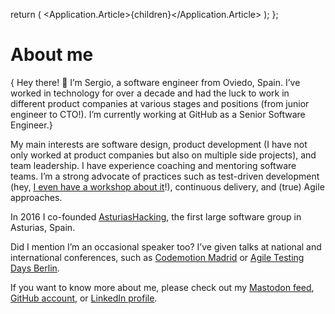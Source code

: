 
  return (
    <Application>
      <Application.Article>{children}</Application.Article>
    </Application>
  );
};

# About me

{<Text size="l"> Hey there! 👋 I’m Sergio, a software engineer from Oviedo, Spain. I’ve worked in technology for over a
decade and had the luck to work in different product companies at various stages and positions (from junior engineer to
CTO!). I’m currently working at <Link href="https://github.com">GitHub</Link> as a Senior Software Engineer.</Text>}

My main interests are software design, product development (I have not only worked at product companies but also on
multiple side projects), and team leadership. I have experience coaching and mentoring software teams. I’m a strong
advocate of practices such as test-driven development (hey, [I even have a workshop about it][tddworkshop]!), continuous
delivery, and (true) Agile approaches.

In 2016 I co-founded [AsturiasHacking][asturiashacking], the first large software group in Asturias, Spain.

Did I mention I’m an occasional speaker too? I’ve given talks at national and international conferences, such as
[Codemotion Madrid][codemotion] or [Agile Testing Days Berlin][atd].

If you want to know more about me, please check out my [Mastodon feed][mastodon], [GitHub account][github], or [LinkedIn
profile][linkedin].

[asturiashacking]: https://saraos.tech/@asturiashacking
[codemotion]: https://www.youtube.com/watch?v=07lk3GLKoa4
[atd]: https://agiletestingdays.com/2018/session/confident-software-delivery/
[mastodon]: https://mastodon.world/@codecoolture
[github]: https://github.com/codecoolture
[linkedin]: https://linkedin.com/in/sergioalvarezsuarez
[tddworkshop]: https://tddworkshop.com

